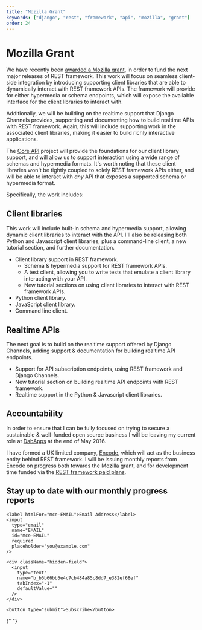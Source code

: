 ```yaml
---
title: "Mozilla Grant"
keywords: ["django", "rest", "framework", "api", "mozilla", "grant"]
order: 24
---
```


# Mozilla Grant

We have recently been [awarded a Mozilla grant](https://blog.mozilla.org/blog/2016/04/13/mozilla-open-source-support-moss-update-q1-2016/), in order to fund the next major releases of REST framework. This work will focus on seamless client-side integration by introducing supporting client libraries that are able to dynamically interact with REST framework APIs. The framework will provide for either hypermedia or schema endpoints, which will expose the available interface for the client libraries to interact with.

Additionally, we will be building on the realtime support that Django Channels provides, supporting and documenting how to build realtime APIs with REST framework. Again, this will include supporting work in the associated client libraries, making it easier to build richly interactive applications.

The [Core API](https://www.coreapi.org/) project will provide the foundations for our client library support, and will allow us to support interaction using a wide range of schemas and hypermedia formats. It's worth noting that these client libraries won't be tightly coupled to solely REST framework APIs either, and will be able to interact with _any_ API that exposes a supported schema or hypermedia format.

Specifically, the work includes:

## Client libraries

This work will include built-in schema and hypermedia support, allowing dynamic client libraries to interact with the API. I'll also be releasing both Python and Javascript client libraries, plus a command-line client, a new tutorial section, and further documentation.

- Client library support in REST framework.
  - Schema & hypermedia support for REST framework APIs.
  - A test client, allowing you to write tests that emulate a client library interacting with your API.
  - New tutorial sections on using client libraries to interact with REST framework APIs.
- Python client library.
- JavaScript client library.
- Command line client.

## Realtime APIs

The next goal is to build on the realtime support offered by Django Channels, adding support & documentation for building realtime API endpoints.

- Support for API subscription endpoints, using REST framework and Django Channels.
- New tutorial section on building realtime API endpoints with REST framework.
- Realtime support in the Python & Javascript client libraries.

## Accountability

In order to ensure that I can be fully focused on trying to secure a sustainable
& well-funded open source business I will be leaving my current role at [DabApps](https://www.dabapps.com/)
at the end of May 2016.

I have formed a UK limited company, [Encode](https://www.encode.io/), which will
act as the business entity behind REST framework. I will be issuing monthly reports
from Encode on progress both towards the Mozilla grant, and for development time
funded via the [REST framework paid plans](funding.md).

<div className="mc-signup">
  <form
    action="https://encode.us13.list-manage.com/subscribe/post?u=b6b66bb5e4c7cb484a85c8dd7&amp;id=e382ef68ef"
    method="post"
    target="_blank"
    noValidate
  >
    <h2>Stay up to date with our monthly progress reports</h2>

    <label htmlFor="mce-EMAIL">Email Address</label>
    <input
      type="email"
      name="EMAIL"
      id="mce-EMAIL"
      required
      placeholder="you@example.com"
    />

    <div className="hidden-field">
      <input
        type="text"
        name="b_b6b66bb5e4c7cb484a85c8dd7_e382ef68ef"
        tabIndex="-1"
        defaultValue=""
      />
    </div>

    <button type="submit">Subscribe</button>

  </form>

{" "}
<style>
  {`
      .mc-signup {
        background-color: #f9f9f9;
        border-radius: 0.5rem;
        padding: 1.5rem;
        max-width: 400px;
        margin: 2rem 0;
        font-family: system-ui, sans-serif;
        box-shadow: 0 2px 8px rgba(0, 0, 0, 0.08);
      }

      .mc-signup h2 {
        font-size: 1.2rem;
        margin-bottom: 1rem;
        font-weight: 600;
      }

      .mc-signup label {
        display: block;
        margin-bottom: 0.5rem;
        font-weight: 500;
      }

      .mc-signup input[type='email'] {
        width: 100%;
        padding: 0.5rem;
        font-size: 1rem;
        border: 1px solid #ccc;
        border-radius: 0.375rem;
        margin-bottom: 1rem;
      }

      .mc-signup button {
        display: inline-block;
        padding: 0.5rem 1rem;
        background-color: #3b82f6;
        color: #fff;
        border: none;
        border-radius: 0.375rem;
        font-size: 1rem;
        cursor: pointer;
        transition: background-color 0.2s ease;
      }

      .mc-signup button:hover {
        background-color: #2563eb;
      }

      .hidden-field {
        position: absolute;
        left: -9999px;
        visibility: hidden;
      }
    `}
</style>

</div>
